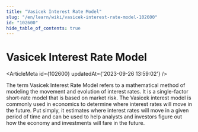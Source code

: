 ```yaml
---
title: "Vasicek Interest Rate Model"
slug: "/en/learn/wiki/vasicek-interest-rate-model-102600"
id: "102600"
hide_table_of_contents: true
---
```



# Vasicek Interest Rate Model

<ArticleMeta id={102600} updatedAt={'2023-09-26 13:59:02'} />
<div className='border-solid border-b border-t-0 my-4 border-[var(--ifm-color-gray-300)]' />

The term Vasicek Interest Rate Model refers to a mathematical method of modeling the movement and evolution of interest rates. It is a single-factor short-rate model that is based on market risk. The Vasicek interest model is commonly used in economics to determine where interest rates will move in the future. Put simply, it estimates where interest rates will move in a given period of time and can be used to help analysts and investors figure out how the economy and investments will fare in the future.
